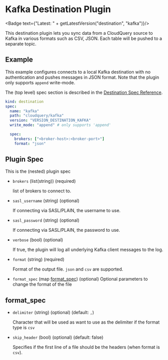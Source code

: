 # Kafka Destination Plugin


<Badge text={"Latest: " + getLatestVersion("destination", "kafka")}/>

This destination plugin lets you sync data from a CloudQuery source to Kafka in various formats such as CSV, JSON. Each table will be pushed to a separate topic.

## Example

This example configures connects to a local Kafka destination with no authentication and pushes messages in JSON format. Note that the plugin only supports `append` write-mode.

The (top level) spec section is described in the [Destination Spec Reference](/docs/reference/destination-spec).

```yaml
kind: destination
spec:
  name: "kafka"
  path: "cloudquery/kafka"
  version: "VERSION_DESTINATION_KAFKA"
  write_mode: "append" # only supports 'append'

  spec:
    brokers: ["<broker-host>:<broker-port>"]
    format: "json"
```

## Plugin Spec

This is the (nested) plugin spec

- `brokers` (list(string)) (required)

  list of brokers to connect to.

- `sasl_username` (string) (optional)

  If connecting via SASL/PLAIN, the username to use.

- `sasl_password` (string) (optional)
  
  If connecting via SASL/PLAIN, the password to use.

- `verbose` (bool) (optional)

  If true, the plugin will log all underlying Kafka client messages to the log.

- `format` (string) (required)

  Format of the output file. `json` and `csv` are supported.

- `format_spec` (map [format_spec](#format_spec)) (optional)
  Optional parameters to change the format of the file

## format_spec

- `delimiter` (string) (optional) (default: `,`)

  Character that will be used as want to use as the delimiter if the format type is `csv`

- `skip_header` (bool) (optional) (default: false)

  Specifies if the first line of a file should be the headers (when format is `csv`).
